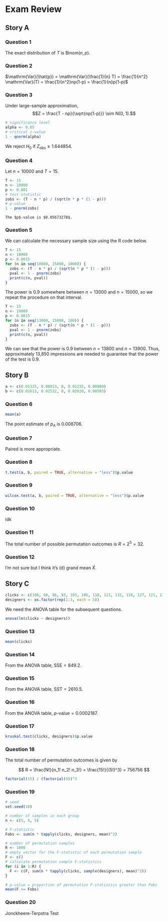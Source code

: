 # Exam Review

## Story A

### Question 1

The exact distribution of $T$ is $\mathrm{Binom}(n, p)$.

### Question 2

$\mathrm{Var}(\hat{p}) = \mathrm{Var}(\frac{1}{n} T) = \frac{1}{n^2} \mathrm{Var}(T) = \frac{1}{n^2}np(1-p) = \frac{1}{n}p(1-p)$

### Question 3

Under large-sample approximation,
   $$Z = \frac{T - np}{\sqrt{np(1-p)}} \sim N(0, 1).$$
```r
# significance level
alpha <- 0.05
# critical z-value
1 - qnorm(alpha)
```
   We reject $H_0$ if $Z_{\mathrm{obs}} \geq 1.644854$.
 
### Question 4

Let $n = 10000$ and $T = 15$.
```r
T <- 15
n <- 10000
p <- 0.001
# test statistic
zobs <- (T - n * p) / (sqrt(n * p * (1 - p)))
# p-value
1 - pnorm(zobs)
```
    The $p$-value is $0.05673278$.

### Question 5

We can calculate the necessary sample size using the R code below.

```r
T <- 15
n <- 10000
p <- 0.0015
for (n in seq(10000, 15000, 1000)) {
  zobs <- (T - n * p) / (sqrt(n * p * (1 - p)))
  pval <- 1 - pnorm(zobs)
  print(c(n, pval))
}
```

The power is $0.9$ somewhere between $n = 13000$ and $n = 15000$,
so we repeat the procedure on that interval.

```r
T <- 15
n <- 10000
p <- 0.0015
for (n in seq(13000, 15000, 100)) {
  zobs <- (T - n * p) / (sqrt(n * p * (1 - p)))
  pval <- 1 - pnorm(zobs)
  print(c(n, pval))
}
```
We can see that the power is $0.9$ between $n = 13800$ and $n = 13900$.
Thus, approximately 13,850 impressions are needed to guarantee that the power of the
test is 0.9.

## Story B

```r
a <- c(0.01325, 0.00813, 0, 0.01235, 0.00980)
b <- c(0.01613, 0.02532, 0, 0.02020, 0.00503)
```


### Question 6

```r
mean(a)
```


The point estimate of $p_A$ is $0.008706$.

### Question 7

Paired is more appropriate.

### Question 8

```r
t.test(a, b, paired = TRUE, alternative = "less")$p.value
```

### Question 9

```r
wilcox.test(a, b, paired = TRUE, alternative = "less")$p.value
```

### Question 10

idk

### Question 11

The total number of possible permutation outcomes is $R = 2^5 = 32$.

### Question 12

I'm not sure but I think it's (d) grand mean $\bar{X}$.

## Story C

```r
clicks <- c(100, 98, 86, 93, 103, 106, 118, 113, 132, 128, 127, 121, 131, 119, 137)
designers <- as.factor(rep(1:3, each = 5))
```

We need the ANOVA table for the subsequent questions.

```r
anova(lm(clicks ~ designers))
```


### Question 13

```r
mean(clicks)
```

### Question 14

From the ANOVA table, $\mathrm{SSE} = 849.2$.

### Question 15

From the ANOVA table, $\mathrm{SST} = 2610.5$.

### Question 16

From the ANOVA table, $p\text{-value} = 0.0002187$.

### Question 17

```r
kruskal.test(clicks, designers)$p.value
```

### Question 18

The total number of permutation outcomes is given by

$$
R = \frac{N!}{n_1! n_2! n_3!} = \frac{15!}{(5!)^3} = 756756
$$
```r
factorial(15) / (factorial(5))^3
```

### Question 19

```r
# seed
set.seed(10)

# number of samples in each group
n <- c(5, 5, 5)

# F-statistic
Fobs <- sum(n * tapply(clicks, designers, mean)^2)

# number of permutation samples
R <- 1000 
# empty vector for the F-statistic of each permutation sample
F <- c()
# calculate permutation sample F-statistics
for (i in 1:R) {
  F <- c(F, sum(n * tapply(clicks, sample(designers), mean)^2))
}

# p-value = proportion of permutation F-statistics greater than Fobs
mean(F >= Fobs)
```

### Question 20

Jonckheere-Terpstra Test